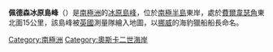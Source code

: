 {{coord|64|56|S|60|44|W|display=title}}

'''佩德森冰原島峰'''（{{lang-en|Pedersen Nunatak}}）是[[南極洲|南極洲]]的[[冰原島峰|冰原島峰]]，位於[[南極半島|南極半島]]東岸，處於[[費爾韋瑟角|費爾韋瑟角]]東北面15公里，該島峰被[[英國|英國]]測量隊繪入地圖，以[[挪威|挪威]]的海豹獵船船長命名。

{{DEFAULTSORT:Pedersen Nunatak}}
[[Category:南極洲|Category:南極洲]]
[[Category:奧斯卡二世海岸|Category:奧斯卡二世海岸]]


{{OscarIICoast-geo-stub}}